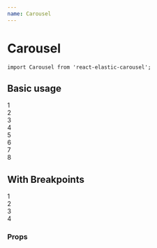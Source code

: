 ```yaml
---
name: Carousel
---
```



# Carousel
```import Carousel from 'react-elastic-carousel';```

## Basic usage

<Playground >
  <Carousel itemsToShow={3}>
    <div>1</div>
    <div>2</div>
    <div>3</div>
    <div>4</div>
    <div>5</div>
    <div>6</div>
    <div>7</div>
    <div>8</div>
  </Carousel>
</Playground>

## With Breakpoints

<Playground >
  <Carousel itemsToShow={3}>
    <div>1</div>
    <div>2</div>
    <div>3</div>
    <div>4</div>
  </Carousel>
</Playground>

### Props

<PropsTable of={Carousel} />